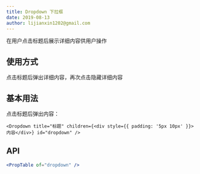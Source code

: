 ```yaml
---
title: Dropdown 下拉框
date: 2019-08-13
author: lijianxin1202@gmail.com
---
```

在用户点击标题后展示详细内容供用户操作

## 使用方式
点击标题后弹出详细内容，再次点击隐藏详细内容

## 基本用法
点击标题后弹出内容：
```tsx
<Dropdown title="标题" children={<div style={{ padding: '5px 10px' }}>内容</div>} id="dropdown" />
```

## API
```jsx previewOnly
<PropTable of="dropdown" />
```